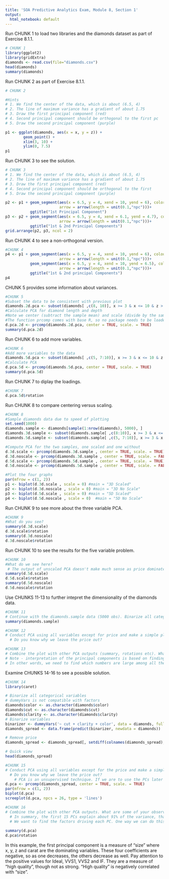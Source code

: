 ---
title: 'SOA Predictive Analytics Exam, Module 8, Section 1'
output:
  html_notebook: default
---

Run CHUNK 1 to load two libraries and the diamonds dataset as part of Exercise 8.1.1.

```{r}
# CHUNK 1
library(ggplot2)
library(gridExtra)
diamonds <- read.csv(file="diamonds.csv")
head(diamonds)
summary(diamonds)
```

Run CHUNK 2 as part of Exercise 8.1.1.

```{r}
# CHUNK 2

#Hints
# 1. We find the center of the data, which is about (6.5, 4)
# 2. The line of maximum variance has a gradient of about 1.75
# 3. Draw the first principal component (red)
# 4. Second principal component should be orthogonal to the first pc
# 5. Draw the second principal component (purple)

p1 <- ggplot(diamonds, aes(x = x, y = z)) +
        geom_point() +
        xlim(3, 10) +
        ylim(0, 7.5)
p1 
```

Run CHUNK 3 to see the solution.

```{r}
# CHUNK 3
# 1. We find the center of the data, which is about (6.5, 4)
# 2. The line of maximum variance has a gradient of about 1.75
# 3. Draw the first principal component (red)
# 4. Second principal component should be orthogonal to the first
# 5. Draw the second principal component (purple)

p2 <- p1 + geom_segment(aes(x = 6.5, y = 4, xend = 10, yend = 6), color = 'red',
                        arrow = arrow(length = unit(0.1,"npc")))+
           ggtitle("1st Principal Component")
p3 <- p2 + geom_segment(aes(x = 6.5, y = 4, xend = 6.1, yend = 4.7), color = 'purple',
                        arrow = arrow(length = unit(0.1,"npc")))+
           ggtitle("1st & 2nd Principal Components")
grid.arrange(p2, p3, ncol = 2)
```

Run CHUNK 4 to see a non-orthogonal version.
  
```{r}
#CHUNK 4
p4 <- p1 + geom_segment(aes(x = 6.5, y = 4, xend = 10, yend = 6), colour = 'red',
                        arrow = arrow(length = unit(0.1,"npc")))+
           geom_segment(aes(x = 6.5, y = 4, xend = 10, yend = 6.5), colour = 'purple',
                        arrow = arrow(length = unit(0.1,"npc")))+
           ggtitle("1st & 2nd principal Components")
p4
```

CHUNK 5 provides some information about variances.

```{r}
#CHUNK 5
#Subset the data to be consistent with previous plot
diamonds.2d.pca <- subset(diamonds[ ,c(8, 10)], x >= 3 & x <= 10 & z > 0 & z <=7.5)
#Calculate PCA for diamond length and depth
#Note we center (subtract the sample mean) and scale (divide by the sample standard deviation) the data
#The function prcomp comes with base R, so no package needs to be loaded
d.pca.2d <- prcomp(diamonds.2d.pca, center = TRUE, scale. = TRUE)
summary(d.pca.2d)
```

Run CHUNK 6 to add more variables.

```{r}
#CHUNK 6
#Add more variables to the data
diamonds.5d.pca <- subset(diamonds[ ,c(5, 7:10)], x >= 3 & x <= 10 & z > 0 & z <=7.5)
#Calculate PCA
d.pca.5d <- prcomp(diamonds.5d.pca, center = TRUE, scale. = TRUE)
summary(d.pca.5d)
```  

Run CHUNK 7 to diplay the loadings.

```{r}
#CHUNK 7
d.pca.5d$rotation
```    

Run CHUNK 8 to compare centering versus scaling.

```{r}
#CHUNK 8
#Sample diamonds data due to speed of plotting
set.seed(1000)
diamonds.sample <- diamonds[sample(1:nrow(diamonds), 5000), ]
diamonds.3d.sample <- subset(diamonds.sample[ ,c(8:10)], x >= 3 & x <= 10 & z > 0 & z <=7.5)
diamonds.5d.sample <- subset(diamonds.sample[ ,c(5, 7:10)], x >= 3 & x <= 10 & z > 0 & z <=7.5)

#Compute PCA for the two samples, one scaled and one without
d.3d.scale <- prcomp(diamonds.3d.sample , center = TRUE, scale. = TRUE)
d.3d.noscale <- prcomp(diamonds.3d.sample , center = TRUE, scale. = FALSE)
d.5d.scale <- prcomp(diamonds.5d.sample , center = TRUE, scale. = TRUE)
d.5d.noscale <- prcomp(diamonds.5d.sample , center = TRUE, scale. = FALSE)

#Plot the four graphs
par(mfrow = c(1, 2))
p1 <- biplot(d.3d.scale , scale = 0) #main = "3D Scaled"
p2 <- biplot(d.3d.noscale , scale = 0) #main = "3D No Scale"
p3 <- biplot(d.5d.scale , scale = 0) #main = "5D Scaled"
p4 <- biplot(d.5d.noscale , scale = 0)  #main = "5D No Scale"
```
  
Run CHUNK 9 to see more about the three variable PCA.

```{r}
#CHUNK 9
#What do you see?
summary(d.3d.scale)
d.3d.scale$rotation
summary(d.3d.noscale)
d.3d.noscale$rotation
```

Run CHUNK 10 to see the results for the five variable problem.

```{r}
#CHUNK 10
#What do we see here?
 # The output of unscaled PCA doesn't make much sense as price dominated all the variance
summary(d.5d.scale)
d.5d.scale$rotation
summary(d.5d.noscale)
d.5d.noscale$rotation
```
 
 Use CHUNKS 11-13 to further intepret the dimensionality of the diamonds data.

```{r}
#CHUNK 11
# Continue with the diamonds.sample data (5000 obs). Binarize all categorical variables
summary(diamonds.sample)

```

```{r}
#CHUNK 12
# Conduct PCA using all variables except for price and make a simple plot. You might like to try the biplot() and screeplot() functions.
  # Do you know why we leave the price out?

```

```{r}
#CHUNK 13
# Combine the plot with other PCA outputs (summary, rotations etc). What are some of your observations?
# Note - interpretation of the principal components is based on finding which variables are most strongly correlated with each component. 
# In other words, we need to find which numbers are large among all the coefficients.

```

Examine CHUNKS 14-16 to see a possible solution.

```{r}
#CHUNK 14
library(caret)

# Binarize all categorical variables
# dummyVars is not compatible with factors
diamonds$color <- as.character(diamonds$color)
diamonds$cut <- as.character(diamonds$cut)
diamonds$clarity <- as.character(diamonds$clarity)
# Binarize variables
binarizer <- dummyVars('~ cut + clarity + color', data = diamonds, fullRank= F)
diamonds_spread <- data.frame(predict(binarizer, newdata = diamonds))

# Remove price
diamonds_spread <- diamonds_spread[, setdiff(colnames(diamonds_spread), c("price"))]

# Quick view
head(diamonds_spread)
```


```{r}
#CHUNK 15
# Conduct PCA using all variables except for the price and make a simple plot  
  # Do you know why we leave the price out?
    # PCA is an unsupervised technique. If we are to use the PCs later on in a model, the target cannot be included in the analysis. 
d.pca <- prcomp(diamonds_spread, center = TRUE, scale. = TRUE)
par(mfrow = c(1, 2))
biplot(d.pca)
screeplot(d.pca, npcs = 26, type = 'lines')
```


```{r}
#CHUNK 16
# Combine the plot with other PCA outputs. What are some of your observations? 
  # In summary, the first 15 PCs explain about 91% of the variance, that's a reasonable number. You would expect to use few PCs to capture majority of the variance. 
  # We want to find the factors driving each PC. One way we can do this is to rank or order coefficients within each PC and make an observation, e.g. try head(t[rev(order(abs(d.pca.loadings$PC1))),], 5)
    
summary(d.pca)
d.pca$rotation
```

In this example, the first principal component is a measure of "size" where x, y, z and carat are the dominating variables. These four coefficients are negative, so as one decreases, the others decrease as well. Pay attention to the positive values for Ideal, VVS1, VVS2 and IF. They are a measure of "high quality", though not as strong. "High quality" is negatively correlated with "size".
 



